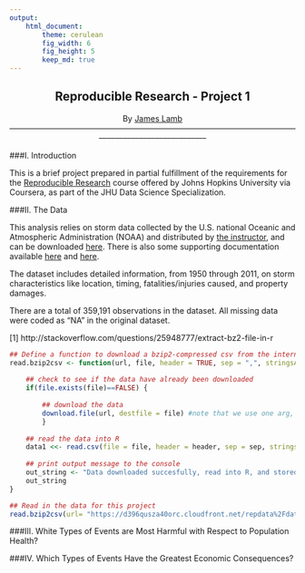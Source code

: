 ```yaml
---
output:
    html_document:
        theme: cerulean
        fig_width: 6
        fig_height: 5
        keep_md: true
---
```


<center> <h2>Reproducible Research - Project 1</h2> </center>
<center> By [James Lamb](http://www.linkedin.com/in/jameslamb1/)</center>
<center>-----------------------------------------------------------------------------------------------------------------------------------------------------</center>

###I. Introduction

This is a brief project prepared in partial fulfillment of the requirements for the [Reproducible Research](https://class.coursera.org/repdata-010) course offered by Johns Hopkins University via Coursera, as part of the JHU Data Science Specialization. 

###II. The Data

This analysis relies on storm data collected by the U.S. national Oceanic and Atmospheric Administration (NOAA) and distributed by [the instructor](https://twitter.com/rdpeng), and can be downloaded [here](https://d396qusza40orc.cloudfront.net/repdata%2Fdata%2FStormData.csv.bz2). There is also some supporting documentation available [here](https://d396qusza40orc.cloudfront.net/repdata%2Fpeer2_doc%2Fpd01016005curr.pdf) and [here](https://d396qusza40orc.cloudfront.net/repdata%2Fpeer2_doc%2FNCDC%20Storm%20Events-FAQ%20Page.pdf). 

The dataset includes detailed information, from 1950 through 2011, on storm characteristics like location, timing, fatalities/injuries caused, and property damages. 

There are a total of 359,191 observations in the dataset. All missing data were coded as "NA" in the original dataset.

[1] http://stackoverflow.com/questions/25948777/extract-bz2-file-in-r


```r
## Define a function to download a bzip2-compressed csv from the internet, read it in to R                       
read.bzip2csv <- function(url, file, header = TRUE, sep = ",", stringsAsFactors = FALSE){
    
    ## check to see if the data have already been downloaded
    if(file.exists(file)==FALSE) {
    
        ## download the data
        download.file(url, destfile = file) #note that we use one arg, "file", for     destfile and later for the read in to R   
        }
    
    ## read the data into R
    data1 <<- read.csv(file = file, header = header, sep = sep, stringsAsFactors = stringsAsFactors)
   
    ## print output message to the console
    out_string <- "Data downloaded succesfully, read into R, and stored in object data1."
    out_string
}

## Read in the data for this project
read.bzip2csv(url= "https://d396qusza40orc.cloudfront.net/repdata%2Fdata%2FStormData.csv.bz2", file = ".\\SStormdata.csv.bz2", sep = ",", header = TRUE, stringsAsFactors = FALSE)
```

###III. White Types of Events are Most Harmful with Respect to Population Health?


###IV. Which Types of Events Have the Greatest Economic Consequences?